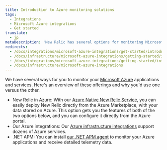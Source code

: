 ```yaml
---
title: Introduction to Azure monitoring solutions
tags:
  - Integrations
  - Microsoft Azure integrations
  - Get started
translate:
  - jp
metaDescription: 'New Relic has several options for monitoring Microsoft Azure services and products, giving a comprehensive view of your Azure ecosystem.'
redirects:
  - /docs/integrations/microsoft-azure-integrations/get-started/introduction-azure-monitoring-integrations
  - /docs/infrastructure/microsoft-azure-integrations/getting-started/introduction-azure-monitoring-integrations
  - /docs/integrations/microsoft-azure-integrations/getting-started/introduction-azure-monitoring-integrations
  - /docs/infrastructure/microsoft-azure-integrations
---
```


We have several ways for you to monitor your [Microsoft Azure](https://azure.microsoft.com) applications and services. Here's an overview of these offerings and why you'd use one versus the other. 

* New Relic in Azure: With our [Azure Native New Relic Service](/docs/infrastructure/microsoft-azure-integrations/get-started/azure-native), you can easily deploy New Relic directly from the Azure Marketplace, with your data stored on Azure. This option gets you the features of both of the two options below, and you can configure it directly from the Azure portal.
* Our Azure integrations: Our [Azure infrastructure integrations](/docs/infrastructure/microsoft-azure-integrations/get-started/activate-azure-integrations) support dozens of Azure services. 
* .NET APM: You can install [our .NET APM agent](/install/dotnet) to monitor your Azure applications and receive detailed telemetry data. 


